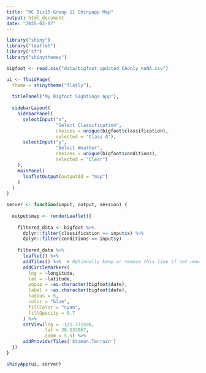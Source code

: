 ```yaml
---
title: "RC Bis15 Group 11 Shinyapp Map"
output: html_document
date: "2025-03-07"
---
```


```r
library("shiny")
library("leaflet")
library("sf")
library("shinythemes")
```

```r
bigfoot <- read.csv("data/bigfoot_updated_CAonly_noNA.csv")
```

```r
ui <- fluidPage(
  theme = shinytheme("flatly"),
  
  titlePanel("My Bigfoot Sightings App"),
  
  sidebarLayout(
    sidebarPanel(
      selectInput("x", 
                  "Select Classification", 
                  choices = unique(bigfoot$classification), 
                  selected = "Class A"),
      selectInput("y", 
                  "Select Weather", 
                  choices = unique(bigfoot$conditions), 
                  selected = "Clear")
    ),
    mainPanel(
      leafletOutput(outputId = "map")
    )
  )
)

server <- function(input, output, session) {
  
  output$map <- renderLeaflet({
    
    filtered_data <- bigfoot %>% 
      dplyr::filter(classification == input$x) %>%
      dplyr::filter(conditions == input$y)
    
    filtered_data %>% 
      leaflet() %>% 
      addTiles() %>%  # Optionally keep or remove this line if not needed
      addCircleMarkers(
        lng = ~longitude, 
        lat = ~latitude, 
        popup = ~as.character(bigfoot$date), 
        label = ~as.character(bigfoot$date),
        radius = 5,           
        color = "blue",       
        fillColor = "cyan",   
        fillOpacity = 0.7     
      ) %>%
      setView(lng = -121.771598, 
              lat = 38.533867, 
              zoom = 5.5) %>%
      addProviderTiles('Stamen.Terrain')
  })
}

shinyApp(ui, server)
```